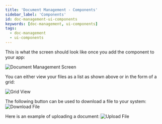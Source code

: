```yaml
---
title: 'Document Management - Components'
sidebar_label: 'Components'
id: doc-management-ui-components
keywords: [doc-management, ui-components]
tags:
  - doc-management
  - ui-components
---
```


This is what the screen should look like once you add the component to your app:

![Document Management Screen](/img/pbc-documents-ui/01_full-screen.png)

You can either view your files as a list as shown above or in the form of a grid:

![Grid View](/img/pbc-documents-ui/02_grid-view.png)

The following button can be used to download a file to your system:
![Download File](/img/pbc-documents-ui/03_download-button.png)

Here is an example of uploading a document:
![Upload File](/img/pbc-documents-ui/04_upload-document.gif)